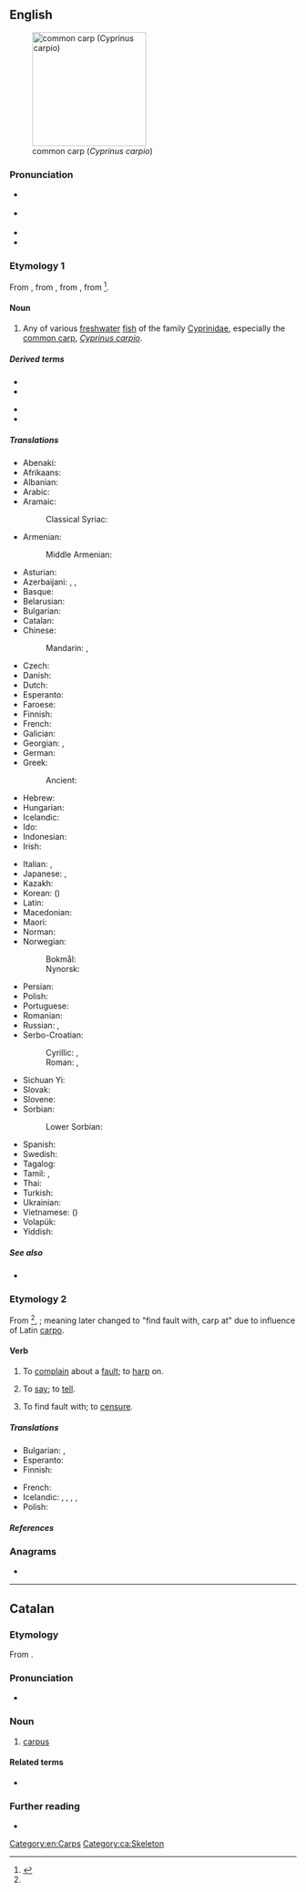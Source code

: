 {{also|Carp|CARP|-carp}}
==English==
{{wikipedia}}
[[Image:Common_carp.jpg|thumb|right|200px|common carp (''Cyprinus carpio'')]]

===Pronunciation===
* {{a|UK}} {{IPA|en|/ˈkɑːp/}}
* {{a|US}} {{IPA|en|/ˈkɑɹp/}}
* {{audio|en|en-us-carp.ogg|Audio (US)}}
* {{rhymes|en|ɑː(r)p}}

===Etymology 1===
From {{inh|en|enm|carpe}}, from {{der|en|fro|carpe}}, from {{der|en|LL.|carpa}}, from {{der|en|got|*𐌺𐌰𐍂𐍀𐌰}}<ref name ="OED">{{R:Online Etymology Dictionary|carp}}</ref>.

====Noun====
{{en-noun|carp|s}}

# Any of various [[freshwater]] [[fish]] of the family [[Cyprinidae]], especially the [[common carp]], ''[[Cyprinus carpio]]''.

=====Derived terms=====
{{top2}}
* {{l|en|bighead carp}}
* {{l|en|common carp}}
{{mid}}
* {{l|en|koi carp}}
* {{l|en|silver carp}}
{{bottom}}

=====Translations=====
{{trans-top|Any of various freshwater fish of the family Cyprinidae}}
* Abenaki: {{t|abe|wôbhagas}}
* Afrikaans: {{t|af|karp}}
* Albanian: {{t+|sq|krap}}
* Arabic: {{t|ar|شَبُّوط|m}}
* Aramaic:
*: Classical Syriac: {{t|syc|ܫܒܘܛܐ|tr=šabbūṭā|m}}
* Armenian: {{t+|hy|ծածան}}
*: Middle Armenian: {{t|axm|շապութ}}
* Asturian: {{t|ast|carpa|f}}
* Azerbaijani: {{t+|az|karp}}, {{t+|az|sazan}}, {{t|az|çəki balığı}}
* Basque: {{t|eu|karpa}}
* Belarusian: {{t|be|карп|m|sc=Cyrl}}
* Bulgarian: {{t+|bg|шара́н|m|sc=Cyrl}}
* Catalan: {{t+|ca|carpa|f}}
* Chinese:
*: Mandarin: {{t+|cmn|鯉魚|sc=Hani}}, {{t+|cmn|鲤鱼|tr=lǐyú|sc=Hani}}
* Czech: {{t+|cs|kapr|m}}
* Danish: {{t|da|karpe|c}}
* Dutch: {{t+|nl|karper|m}}
* Esperanto: {{t+|eo|karpo}}
* Faroese: {{t|fo|karpa|f}}
* Finnish: {{t+|fi|karppi}}
* French: {{t+|fr|carpe|f}}
* Galician: {{t+|gl|carpa|f}}
* Georgian: {{t|ka|კობრი|sc=Geor}}, {{t|ka|ჭანარი|sc=Geor}}
* German: {{t+|de|Karpfen|m}}
* Greek: {{t+|el|κυπρίνος|m}}
*: Ancient: {{t|grc|κυπρῖνος|m}}
* Hebrew: {{t+|he|קרפיון|tr=qarpion|m}}
* Hungarian: {{t+|hu|ponty}}
* Icelandic: {{t|is|vatnakarfi|m}}
* Ido: {{t+|io|karpo}}
* Indonesian: {{t|id|ikan mas}}
* Irish: {{t|ga|carbán|m}}
{{trans-mid}}
* Italian: {{t+|it|carpa|f}}, {{t|it|reina|f}}
* Japanese: {{t+|ja|鯉|tr=こい, koi}}, {{t|ja|コイ|tr=koi|sc=Jpan}}
* Kazakh: {{t|kk|тұқы}}
* Korean: {{t|ko|잉어}} ({{t+|ko|鯉魚}})
* Latin: {{t|la|carpa|f}}
* Macedonian: {{t|mk|крап|m|sc=Cyrl}}
* Maori: {{t|mi|morihana}}
* Norman: {{t|nrf|carpe|f}}
* Norwegian:
*: Bokmål: {{t|nb|karpe|m}}
*: Nynorsk: {{t|nn|karpe|f}}
* Persian: {{t+|fa|کپور|tr=kapur|sc=Arab}}
* Polish: {{t+|pl|karp|m}}
* Portuguese: {{t+|pt|carpa|f}}
* Romanian: {{t+|ro|crap|m}}
* Russian: {{t+|ru|карп|m}}, {{qualifier|wild carp}} {{t+|ru|саза́н|m}}
* Serbo-Croatian:
*: Cyrillic: {{t|sh|шаран|m|sc=Cyrl}}, {{t|sh|крап|m|sc=Cyrl}}
*: Roman: {{t+|sh|šaran|m}}, {{t+|sh|krap|m}}
* Sichuan Yi: {{t|ii|ꆹꒄꉛ}}
* Slovak: {{t+|sk|kapor|m}}
* Slovene: {{t+|sl|krap|m}}
* Sorbian:
*: Lower Sorbian: {{t|dsb|karpa|f}}
* Spanish: {{t+|es|carpa|f}}
* Swedish: {{t+|sv|karp|c}}
* Tagalog: {{t|tl|karpa}}
* Tamil: {{t+|ta|கெண்டைமீன்|sc=Taml}}, {{t+|ta|சேல்|sc=Taml}}
* Thai: {{t-needed|th}}
* Turkish: {{t+|tr|sazan}}
* Ukrainian: {{t+|uk|ко́роп|m|sc=Cyrl}}
* Vietnamese: {{t+|vi|cá chép}} ({{t|vi|𩵜鮿|sc=Hani}})
* Volapük: {{t+|vo|karip}}
* Yiddish: {{t|yi|קאַרפּ|m}}
{{trans-bottom}}

=====See also=====
* {{l|en|koi}}

===Etymology 2===
From {{der|en|non|karpa||to boast, brag}}<ref name ="OED"/>, {{m|non|karp||bragging}}; meaning later changed to "find fault with, carp at" due to influence of Latin [[carpo]].

====Verb====
{{en-verb}}

# To [[complain]] about a [[fault]]; to [[harp]] on.
# {{lb|en|obsolete}} To [[say]]; to [[tell]].
# {{lb|en|obsolete|transitive}} To find fault with; to [[censure]].
#: {{rfquotek|en|Dryden}}

=====Translations=====
{{trans-top|To complain about a fault}}
* Bulgarian: {{t+|bg|мърморя}}, {{t+|bg|опявам}}
* Esperanto: {{t|eo|kritikaĉi}}
* Finnish: {{t+|fi|sättiä}}
{{trans-mid}}
* French: {{t+|fr|maugréer}}
* Icelandic: {{t|is|finna að}}, {{t+|is|gagnrýna}}, {{t|is|gagnrýna smugulega}}, {{t|is|vera með sparðatíning}}, {{t+|is|kvarta}}
* Polish: {{t+|pl|utyskiwać}}
{{trans-bottom}}

=====References=====
<references/>

===Anagrams===
* {{anagrams|en|a=acpr|ACPR|APCR|CRAP|RCAP|crap|parc|prac}}

[[Category:en:Carps]]

----

==Catalan==
{{wikipedia|lang=ca}}

===Etymology===
From {{der|ca|grc|καρπός||wrist}}.

===Pronunciation===
* {{ca-IPA}}

===Noun===
{{ca-noun|m}}

# [[carpus]]

====Related terms====
* {{l|ca|carpià}}

===Further reading===
* {{R:IEC2}}

[[Category:ca:Skeleton]]